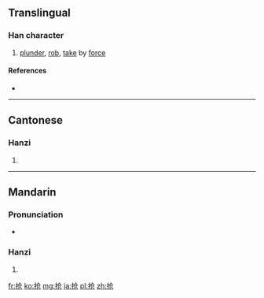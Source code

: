 {{also|搶}}
==Translingual==

===Han character===
{{Han char|rn=64|rad=手|as=04|sn=7|four=|canj=手人尸山 (QOSU)|ids=⿰[[扌]][[仓]]}}

# [[plunder]], [[rob]], [[take]] by [[force]]

====References====
* {{Han ref|kx=0422.121|hdz=31841.030|uh=62A2|ud=25250}}

----

==Cantonese==

===Hanzi===
{{yue-hanzi|jyut=[[coeng2]]|y=cheung2|tra=搶}}

# {{defn|lang=yue|sort=手04}}

----

==Mandarin==

===Pronunciation===
* {{audio|Zh-qiang.ogg|Audio}}

===Hanzi===
{{cmn-hanzi|tra=搶|pin=[[qiǎng]] ([[qiang3]]), [[chēng]] ([[cheng1]]), [[qiāng]] ([[qiang1]])|wg=ch'iang<sup>3</sup>, ch'eng<sup>1</sup>, ch'iang<sup>1</sup>}}

# {{defn|lang=cmn|sort=手04}}

[[fr:抢]]
[[ko:抢]]
[[mg:抢]]
[[ja:抢]]
[[pl:抢]]
[[zh:抢]]